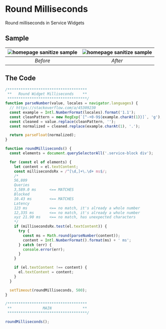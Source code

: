 # Round Milliseconds 

Round milliseconds in Service Widgets

## Sample

| ![homepage sanitize sample](./img/adguard-no-rounding.png) | ![homepage sanitize sample](./img/adguard-rounded.png) |
|:--:|:--:| 
| *Before* | *After* |


## The Code

```javascript filename="custom.js"
/************************************
 **   Round Widget Milliseconds    **
 ************************************/
function parseNumber(value, locales = navigator.languages) {
  // https://stackoverflow.com/a/45309230
  const example = Intl.NumberFormat(locales).format('1.1');
  const cleanPattern = new RegExp(`[^-+0-9${example.charAt(1)}]`, 'g');
  const cleaned = value.replace(cleanPattern, '');
  const normalized = cleaned.replace(example.charAt(1), '.');

  return parseFloat(normalized);
}

function roundMilliseconds() {
  const elements = document.querySelectorAll('.service-block div');

  for (const el of elements) {
    let content = el.textContent;
    const millisecondsRx = /^[\d,]+\.\d+ ms$/;
    /*
    56,809
    Queries
    3,589.0 ms      <== MATCHES
    Blocked
    10.43 ms        <== MATCHES
    Latency
    123 ms          <== no match, it's already a whole number
    12,335 ms       <== no match, it's already a whole number
    xyz 21.90 ms    <== no match, has unexpected characters
    */
    if (millisecondsRx.test(el.textContent)) {
      try {
        const ms = Math.round(parseNumber(content));
        content = Intl.NumberFormat().format(ms) + ' ms';
      } catch (err) {
        console.error(err);
      }
    }

    if (el.textContent !== content) {
      el.textContent = content;
    }
  }

  setTimeout(roundMilliseconds, 500);
}

/************************************
 **              MAIN              **
 ************************************/

roundMilliseconds();
```

